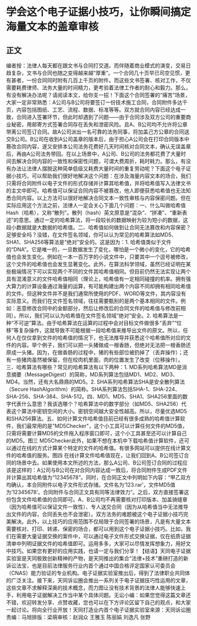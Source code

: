 # 学会这个电子证据小技巧，让你瞬间搞定海量文本的盖章审核
## 正文
编者按：法律人每天都在跟文书与合同打交道。而伴随着商业模式的演变，交易日趋复杂，文书与合同也随之变得越来越“厚重”。一个合同几十页早已司空见惯，更有甚者，一份合同同时附有几百上千页的附件。而这些文书签署、核对工作，不仅需要耗费律师、法务大量的时间精力，更考验着法律工作者的耐心和毅力。那么，有没有解决办法呢？请阅读本文，给你支一招！下面这个合同签署的“痛苦”场景，大家一定非常熟悉：A公司与B公司将要签订一份技术施工合同，合同附件多达千页，内容包括图纸、工艺、流程、数据、标准等等。双方就合同内容已经达成一致，合同进入签署环节，但此时却遇到了问题——由于合同涉及双方公司的重要商业秘密，用邮寄方式签署合同存在丢失和泄密风险。且A、B公司均不允许将公章带离公司签订合同。故A公司派出一名可靠的法务同事，将加盖己方公章的合同送交B公司。B公司在收到A公司盖章的版本后，由于担心A公司会在打印合同版本中篡改合同内容，遂又安排本公司法务花费好几天时间核对合同文本，确认无误盖章后，再由A公司法务带回。在以上场景中，A公司、B公司的法务都花费了大量时间去解决合同内容的一致性和保密性问题，可谓大费周折，耗时耗力。那么，有没有办法让法律人摆脱这种简单低级又耗费大量时间的重复劳动呢？下面这个电子证据小技巧，可以帮助我们很好地解决这个问题：在涉及海量内容文本的场合，我们只需将合同附件以电子文件的形式存储并计算其哈希值，并将哈希值写入法律文书的主文中即可。哈希值可以保证合同内容不被篡改，他人即便获悉哈希值也无法知悉合同内容。以上方法可以很好地解决合同文本一致性审核与内容保密问题。但在实际应用这个方法之前，法律人一定会关心下面几个问题：一、什么叫做哈希值Hash（哈希），又称“散列”。散列（hash）英文原意是“混杂”、“拼凑”、“重新表述”的意思。通过一定的哈希算法，将一段较长的数据映射为较为短小的数据，这段小数据就是大数据的哈希值。二、哈希值如何做到让合同无法篡改和内容保密？足够安全吗？没错，在文件签名领域，你可以认为常见的哈希算法如MD5、SHA1、SHA256等算法是“绝对”安全的。这是因为：1. 哈希值类似于文件的“DNA”。它是唯一的，一旦数据发生了变化，哪怕是一个微小的变化，它的哈希值也会发生变化。例如在一本一百万字的小说文件中，只要其中一个逗号被修改，这个文件的哈希值也会发生显著变化。此外，在算法科学领域，虽然已经证明在某些极端情况下可以实现两个不同的文件其哈希值相同。但目前仍然无法实现让两个具有混淆意义的文件哈希值相同（理论上，哈希值有一定相同碰撞的机率。拥有强大算力的计算设备通过海量的运算，有可能构建出两个内容不同却拥有相同哈希值的文件。但这种文件并不是我们通常所使用的PDF、WORD等文件，其内容没有实际意义。而我们在文件签名领域，往往需要甄别的是两个基本相同的文件。例如：恶意修改合同中的金额部分，然后让修改后的合同文件的哈希值与修改前相同）。所以，我们可以认为哈希值在文件签名领域“绝对”安全。2. 哈希算法是一种“不可逆”算法。由于哈希算法在运算的过程中会对目标文件做很多“丢弃”“位移”等复杂操作，这就导致不可能根据一段哈希值来推导出文件的原文。所以，任何人在仅仅拿到文件的哈希值的情况下，也无法推导并获悉这个哈希值所对应的文件的内容。举个例子，我们可以把一头猪做成一根香肠，但绝对无法把一根香肠还原成一头猪。因为，在做香肠的过程中，猪的有些部位被扔掉了（丢弃操作）；还有一些猪肉虽然被保留，但在绞肉机里面，肉的位置发生了改变（位移操作）。三、哈希算法有哪些？常见的哈希算法有以下两种：1. MD系列哈希算法MD是消息摘要（MessageDigest）的简称，MD系列算法包括MD1、MD2、MD3、MD4。当然，还有大名鼎鼎的MD5。2. SHA系列哈希算法SHA是安全散列算法（Secure HashAlgorithm）的简称。SHA系列算法包括SHA-1、SHA-224、SHA-256、SHA-384、SHA-512。四、MD1、MD5、SHA1、SHA256里面的数字代表什么意思？我该选哪个？哈希算法中的数字部分（如MD5、SHA256）代表这个算法中密钥空间的大小。密钥空间越大安全性越高。所以，尽量优选MD5和SHA256算法。五、如何计算文件哈希值目前已经有很多成熟的哈希值计算软件，我们最常用的是"MD5Checker"，这个小工具可以计算任何文件的MD5值，只需将需要计算MD5的文件拖入程序窗口即可，这个小工具甚至还可以计算自己的MD5。图三 MD5Checker此外，如果不想在本机中下载哈希值计算软件，还可以通过在线的方式计算某个特定的文件的哈希值。有很多网站可以提供在线计算文件的哈希值的服务。图四 在线计算文件哈希值现在，让我们回到A、B公司签订合同的场景中去。如果使用本文所述的方法，那么A公司、B公司签订合同的过程应该是这样的：A公司与B公司在对合同内容达成一致后，将合同附件生成PDF文件并计算出其哈希值为“12345678”。同时，在合同正文中列明如下内容：“甲乙双方均确认，本合同附件以电子文件形式存储。文件名为‘123.rar’，文件MD5值为‘12345678’。合同附件与合同正文具有同等法律效力”。之后，双方直接签署这份包含文件哈希值的合同即可。A、B公司均不再需要核对打印版本、加盖骑缝章（因为哈希值可以保证文件一致性）、专人送交合同（因为从哈希值当中无法推导出文件的内容，合同丢失也不会泄密）。双方法务的难题被这个电子证据小技巧完美解决。此外，以上技巧的应用范围不仅局限于合同签署的场景，凡是有大量文本需要核对、打印、转递、保密的场合，都可以用到这个电子证据小技巧。比如，我们在需要大量证据交换的案件中，可以通过电子文件形式交换证据，仅在纸质证据清单中列明证据文件的哈希值即可。运用多多，大家可以尽情发挥想象力，用好文中技巧。如果您有更好的应用实践，也请一定与我们分享！【结语】天同电子证据实验室是天同极致创新精神的产物，是天同推出的集合“法律+技术”重磅打造的新诉讼法宝，也是目前法律服务行业内首个通过中国合格评定国家认可委员会（CNAS）能力验证的专业机构。电子证据实验室推出后，得到了法律职业共同体的广泛关注。接下来，天同诉讼圈会推出一系列关于电子证据技巧性运用的文章，这些文章不求解释深奥的技术概念，而力图让没有技术背景的法律人能够快速上手，利用电子证据解决工作当中某个具体问题。无讼小编：如果您觉得这篇文章还不错，欢迎转发分享、点赞收藏，您也可以在下方评论区留下自己的观点，和大家一起讨论。将向全行业开放！天同打造业内首个电子证据实验室来源：天同诉讼圈责编：马旭排版：梁萌审核：赵润众 王雅玉 陈丽娟 刘逸凡 张野
